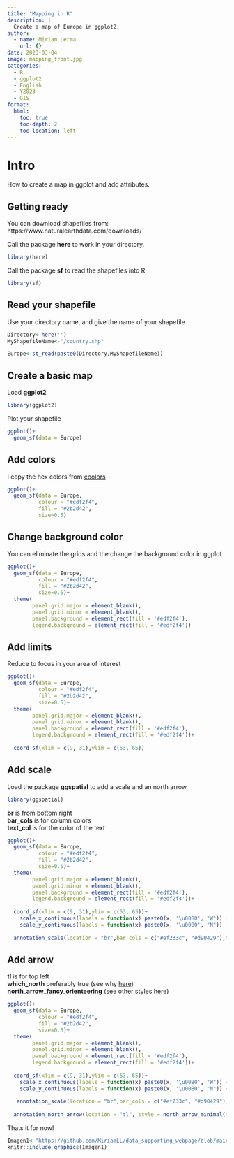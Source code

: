 ```yaml
---
title: "Mapping in R"
description: |
  Create a map of Europe in ggplot2.
author:
  - name: Miriam Lerma
    url: {}
date: 2023-03-04
image: mapping_front.jpg
categories:
  - R
  - ggplot2
  - English
  - Y2023
  - GIS
format:
  html:
    toc: true
    toc-depth: 2
    toc-location: left
---
```



# Intro

How to create a map in ggplot and add attributes.

## Getting ready

You can download shapefiles from: https://www.naturalearthdata.com/downloads/

Call the package **here** to work in your directory.

```r
library(here)
```

Call the package **sf** to read the shapefiles into R

```r
library(sf)
```

## Read your shapefile

Use your directory name, and give the name of your shapefile

```r
Directory<-here('')
MyShapefileName<-"/country.shp"
```

```r
Europe<-st_read(paste0(Directory,MyShapefileName))
```

## Create a basic map

Load **ggplot2**

```r
library(ggplot2)
```

Plot your shapefile

```r
ggplot()+  
  geom_sf(data = Europe)
```

## Add colors

I copy the hex colors from [coolors](www.coolors.co)

```r
ggplot()+  
  geom_sf(data = Europe, 
          colour = "#edf2f4", 
          fill = "#2b2d42",
          size=0.5)
```

## Change background color

You can eliminate the grids and the change the background color in ggplot

```r
ggplot()+  
  geom_sf(data = Europe, 
          colour = "#edf2f4", 
          fill = "#2b2d42",
          size=0.5)+
  theme(
        panel.grid.major = element_blank(), 
        panel.grid.minor = element_blank(),
        panel.background = element_rect(fill = '#edf2f4'),
        legend.background = element_rect(fill = '#edf2f4'))
```


## Add limits 

Reduce to focus in your area of interest

```r
ggplot()+  
  geom_sf(data = Europe, 
          colour = "#edf2f4", 
          fill = "#2b2d42",
          size=0.5)+
  theme(
        panel.grid.major = element_blank(), 
        panel.grid.minor = element_blank(),
        panel.background = element_rect(fill = '#edf2f4'),
        legend.background = element_rect(fill = '#edf2f4'))+
  
  coord_sf(xlim = c(9, 31),ylim = c(53, 65))
```


## Add scale

Load the package **ggspatial** to add a scale and an north arrow

```r
library(ggspatial)
```

**br** is from bottom right  
**bar_cols** is for column colors  
**text_col** is for the color of the text  

```r
ggplot()+  
  geom_sf(data = Europe, 
          colour = "#edf2f4", 
          fill = "#2b2d42",
          size=0.5)+
  theme(
        panel.grid.major = element_blank(), 
        panel.grid.minor = element_blank(),
        panel.background = element_rect(fill = '#edf2f4'),
        legend.background = element_rect(fill = '#edf2f4'))+
  
  coord_sf(xlim = c(9, 31),ylim = c(53, 65))+
    scale_x_continuous(labels = function(x) paste0(x, '\u00B0', "W")) +
    scale_y_continuous(labels = function(x) paste0(x, '\u00B0', "N")) +
  
  annotation_scale(location = "br",bar_cols = c("#ef233c", "#d90429"),text_col = '#ef233c')
```

## Add arrow

**tl** is for top left  
**which_north** preferably true (see why [here](https://github.com/paleolimbot/ggspatial/issues/15))  
**north_arrow_fancy_orienteering** (see other styles [here](https://github.com/paleolimbot/ggspatial/issues/15))  

```r
ggplot()+  
  geom_sf(data = Europe, 
          colour = "#edf2f4", 
          fill = "#2b2d42",
          size=0.5)+
  theme(
        panel.grid.major = element_blank(), 
        panel.grid.minor = element_blank(),
        panel.background = element_rect(fill = '#edf2f4'),
        legend.background = element_rect(fill = '#edf2f4'))+
  
  coord_sf(xlim = c(9, 31),ylim = c(53, 65))+
    scale_x_continuous(labels = function(x) paste0(x, '\u00B0', "W")) +
    scale_y_continuous(labels = function(x) paste0(x, '\u00B0', "N")) +
  
   annotation_scale(location = "br",bar_cols = c("#ef233c", "#d90429"),text_col = '#ef233c')+
  
  annotation_north_arrow(location = "tl", style = north_arrow_minimal(text_col = '#ffd60a',line_col = '#ffd60a',fill = '#ffd60a')) 
```

Thats it for now!

```r
Imagen1<-"https://github.com/MiriamLL/data_supporting_webpage/blob/main/Blog/2023/map_export.jpg?raw=true"
knitr::include_graphics(Imagen1)
```




